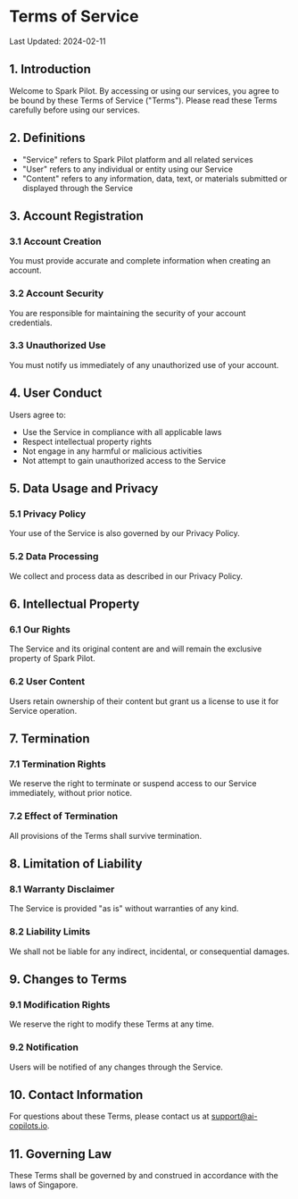 # Terms of Service

Last Updated: 2024-02-11

## 1. Introduction

Welcome to Spark Pilot. By accessing or using our services, you agree to be bound by these Terms of Service ("Terms"). Please read these Terms carefully before using our services.

## 2. Definitions

- "Service" refers to Spark Pilot platform and all related services
- "User" refers to any individual or entity using our Service
- "Content" refers to any information, data, text, or materials submitted or displayed through the Service

## 3. Account Registration

### 3.1 Account Creation

You must provide accurate and complete information when creating an account.

### 3.2 Account Security

You are responsible for maintaining the security of your account credentials.

### 3.3 Unauthorized Use

You must notify us immediately of any unauthorized use of your account.

## 4. User Conduct

Users agree to:

- Use the Service in compliance with all applicable laws
- Respect intellectual property rights
- Not engage in any harmful or malicious activities
- Not attempt to gain unauthorized access to the Service

## 5. Data Usage and Privacy

### 5.1 Privacy Policy

Your use of the Service is also governed by our Privacy Policy.

### 5.2 Data Processing

We collect and process data as described in our Privacy Policy.

## 6. Intellectual Property

### 6.1 Our Rights

The Service and its original content are and will remain the exclusive property of Spark Pilot.

### 6.2 User Content

Users retain ownership of their content but grant us a license to use it for Service operation.

## 7. Termination

### 7.1 Termination Rights

We reserve the right to terminate or suspend access to our Service immediately, without prior notice.

### 7.2 Effect of Termination

All provisions of the Terms shall survive termination.

## 8. Limitation of Liability

### 8.1 Warranty Disclaimer

The Service is provided "as is" without warranties of any kind.

### 8.2 Liability Limits

We shall not be liable for any indirect, incidental, or consequential damages.

## 9. Changes to Terms

### 9.1 Modification Rights

We reserve the right to modify these Terms at any time.

### 9.2 Notification

Users will be notified of any changes through the Service.

## 10. Contact Information

For questions about these Terms, please contact us at [support@ai-copilots.io](mailto:support@ai-copilots.io).

## 11. Governing Law

These Terms shall be governed by and construed in accordance with the laws of Singapore. 